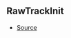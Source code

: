 ## RawTrackInit



- [Source](https://github.com/Androz2091/discord-player/blob/a0c651a/packages/discord-player/src/Structures/VoiceReceiverNode.ts#L16)